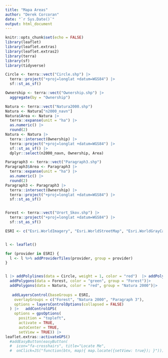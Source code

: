 ```yaml
---
title: "Mapa Areas"
author: "Derek Corcoran"
date: "`r Sys.Date()`"
output: html_document
---
```


```r
knitr::opts_chunk$set(echo = FALSE)
library(leaflet)
library(leaflet.extras)
library(leaflet.extras2)
library(terra)
library(sf)
library(tidyverse)
```

```r
Circle <- terra::vect("Circle.shp") |> 
  terra::project("+proj=longlat +datum=WGS84") |> 
  sf::st_as_sf()

Ownership <- terra::vect("Ownership.shp") |> 
  aggregate(by = "Ownership")

Natura <- terra::vect("Natura2000.shp")
Natura <- Natura["n2000_navn"] 
Natura$Area <- Natura |> 
  terra::expanse(unit = "ha") |> 
  as.numeric() |> 
  round(2)
Natura <- Natura |>
  terra::intersect(Ownership) |> 
  terra::project("+proj=longlat +datum=WGS84") |> 
  sf::st_as_sf() |> 
  dplyr::select(n2000_navn, Ownership, Area)

Paragraph3 <- terra::vect("Paragraph3.shp")
Paragraph3$Area <- Paragraph3 |> 
  terra::expanse(unit = "ha") |> 
  as.numeric() |> 
  round(2)
Paragraph3 <- Paragraph3 |>
  terra::intersect(Ownership) |> 
  terra::project("+proj=longlat +datum=WGS84") |> 
  sf::st_as_sf()


Forest <- terra::vect("Urort_Skov.shp") |> 
  terra::project("+proj=longlat +datum=WGS84") |> 
  sf::st_as_sf()
```


```r
ESRI <- c("Esri.WorldImagery", "Esri.WorldStreetMap", "Esri.WorldGrayCanvas")


l <- leaflet() 

for (provider in ESRI) {
  l <- l %>% addProviderTiles(provider, group = provider)
}


l |> addPolylines(data = Circle, weight = 1, color = "red")  |> addPolygons(data = Paragraph3, color = "orange", group = "Paragraph 3")|>  
  addPolygons(data = Forest, color = "green", group = "Forest")|> 
  addPolygons(data = Natura, color = "red", group = "Natura 2000")|> 
  
   addLayersControl(baseGroups = ESRI,
    overlayGroups = c("Forest", "Natura 2000", "Paragraph 3"),
    options = layersControlOptions(collapsed = FALSE)
  ) |>   addControlGPS(
    options = gpsOptions(
      position = "topleft",
      activate = TRUE, 
      autoCenter = TRUE,
      setView = TRUE)) |> 
leaflet.extras::activateGPS()
  #addEasyButton(easyButton(
  #  icon="fa-crosshairs", title="Locate Me",
  #  onClick=JS("function(btn, map){ map.locate({setView: true}); }")))
```


